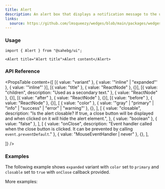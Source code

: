 ```yaml
---
title: Alert
description: An alert box that displays a notification message to the user.
links:
  source: https://github.com/lmsqueezy/wedges/blob/main/packages/wedges/src/components/Alert/Alert.tsx
---
```


<PreviewComponent name="alert/preview" />

### Usage

```tsx
import { Alert } from "@sahebg/ui";
```

```tsx showLineNumbers
<Alert title="Alert title">Alert content</Alert>
```

### API Reference

<PropsTable
  content={[
    [{ value: "variant" }, { value: '"inline" | "expanded"' }, { value: '"inline"' }],
    [{ value: "title" }, { value: "ReactNode" }, {}],
    [{ value: "children", description: "Used as a secondary text." }, { value: "ReactNode" }, {}],
    [{ value: "after" }, { value: "ReactNode" }, {}],
    [{ value: "before" }, { value: "ReactNode" }, {}],
    [
      { value: "color" },
      { value: '"gray" | "primary" | "info" | "success" | "error" | "warning"' },
      {},
    ],
    [
      {
        value: "closable",
        description:
          "Is the alert closable? If true, a close button will be displayed and when clicked on it will hide the alert element.",
      },
      { value: "boolean" },
      { value: "false" },
    ],
    [
      {
        value: "onClose",
        description:
        "Event handler called when the close button is clicked. It can be prevented by calling `event.preventDefault`."
      },
      { value: "MouseEventHandler<HTMLButtonElement> | never" },
      {},
    ],

]}
/>

### Examples

The following example shows `expanded` variant with `color` set to `primary` and `closable` set to `true` with `onClose` callback provided.

<PreviewComponent name="alert/example-1" />

More examples:

<PreviewComponent name="alert/example-2" />
